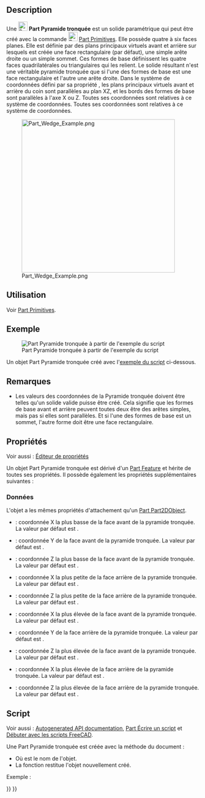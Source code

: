 <languages/>

{{Docnav/fr
|[[Part_Prism/fr|Prisme]]
|[[Part_Helix/fr|Hélice]]
|[[Part_Workbench/fr|Atelier Part]]
|IconL=Part_Prism.svg
|IconR=Part_Helix.svg
|IconC=Workbench_Part.svg
}}

{{GuiCommand/fr
|Name=Part Wedge
|Name/fr=Part Pyramide tronquée
|MenuLocation=Part → [[Part_Primitives/fr|Créer des primitives]] → Pyramide tronquée
|Workbenches=[[Part_Workbench/fr|Part]], [[OpenSCAD_Workbench/fr|OpenSCAD]]
|SeeAlso=[[Part_Primitives/fr|Part Primitives]]
}}

==Description==

Une [[Image:Part_Wedge.svg|24px]] '''Part Pyramide tronquée''' est un solide paramétrique qui peut être créé avec la commande [[Image:Part_Primitives.svg|24px]] [[Part_Primitives/fr|Part Primitives]]. Elle possède quatre à six faces planes. Elle est définie par des plans principaux virtuels avant et arrière sur lesquels est créée une face rectangulaire (par défaut), une simple arête droite ou un simple sommet. Ces formes de base définissent les quatre faces quadrilatérales ou triangulaires qui les relient. Le solide résultant n'est une véritable pyramide tronquée que si l'une des formes de base est une face rectangulaire et l'autre une arête droite. Dans le système de coordonnées défini par sa propriété {{PropertyData|Placement}}, les plans principaux virtuels avant et arrière du coin sont parallèles au plan XZ, et les bords des formes de base sont parallèles à l'axe X ou Z. Toutes ses coordonnées sont relatives à ce système de coordonnées. Toutes ses coordonnées sont relatives à ce système de coordonnées.

[[Image:Part_Wedge_Example.png|400px]]

<span id="Usage"></span>
==Utilisation==

Voir [[Part_Primitives/fr#Utilisation|Part Primitives]].

<span id="Example"></span>
== Exemple ==

[[Image:Part_Wedge_Scripting_Example.png|thumb|Part Pyramide tronquée à partir de l'exemple du script]]

Un objet Part Pyramide tronquée créé avec l'[[#Script|exemple du script]] ci-dessous.

<span id="Notes"></span>
== Remarques ==

* Les valeurs des coordonnées de la Pyramide tronquée doivent être telles qu'un solide valide puisse être créé. Cela signifie que les formes de base avant et arrière peuvent toutes deux être des arêtes simples, mais pas si elles sont parallèles. Et si l'une des formes de base est un sommet, l'autre forme doit être une face rectangulaire.

<span id="Properties"></span>
== Propriétés ==

Voir aussi : [[Property_editor/fr|Éditeur de propriétés]]

Un objet Part Pyramide tronquée est dérivé d'un [[Part_Feature/fr|Part Feature]] et hérite de toutes ses propriétés. Il possède également les propriétés supplémentaires suivantes :

<span id="Data"></span>
=== Données ===

{{TitleProperty|Attachment}}

L'objet a les mêmes propriétés d'attachement qu'un [[Part_Part2DObject/fr#Donn.C3.A9es|Part Part2DObject]].

{{TitleProperty|Wedge}}

* {{PropertyData|Xmin|Distance}} : coordonnée X la plus basse de la face avant de la pyramide tronquée. La valeur par défaut est {{Value|0mm}}.
* {{PropertyData|Ymin|Distance}} : coordonnée Y de la face avant de la pyramide tronquée. La valeur par défaut est {{Value|0mm}}.
* {{PropertyData|Zmin|Distance}} : coordonnée Z la plus basse de la face avant de la pyramide tronquée. La valeur par défaut est {{Value|0mm}}.
* {{PropertyData|X2min|Distance}} : coordonnée X la plus petite de la face arrière de la pyramide tronquée. La valeur par défaut est {{Value|2mm}}.
* {{PropertyData|Z2min|Distance}} : coordonnée Z la plus petite de la face arrière de la pyramide tronquée. La valeur par défaut est {{Value|2mm}}.
* {{PropertyData|Xmax|Distance}} : coordonnée X la plus élevée de la face avant de la pyramide tronquée. La valeur par défaut est {{Value|10mm}}.
* {{PropertyData|Ymax|Distance}} : coordonnée Y de la face arrière de la pyramide tronquée. La valeur par défaut est {{Value|10mm}}.
* {{PropertyData|Zmax|Distance}} : coordonnée Z la plus élevée de la face avant de la pyramide tronquée. La valeur par défaut est {{Value|10mm}}.
* {{PropertyData|X2max|Distance}} : coordonnée X la plus élevée de la face arrière de la pyramide tronquée. La valeur par défaut est {{Value|8mm}}.
* {{PropertyData|Z2max|Distance}} : coordonnée Z la plus élevée de la face arrière de la pyramide tronquée. La valeur par défaut est {{Value|8mm}}.

<span id="Scripting"></span>
==Script==

Voir aussi : [https://freecad.github.io/SourceDoc/ Autogenerated API documentation], [[Part_scripting/fr|Part Écrire un script]] et [[FreeCAD_Scripting_Basics/fr|Débuter avec les scripts FreeCAD]].

Une Part Pyramide tronquée est créée avec la méthode {{incode|addObject()}} du document :

{{Code|code=
wedge = FreeCAD.ActiveDocument.addObject("Part::Wedge", "myWedge")
}}

* Où {{Incode|"myWedge"}} est le nom de l'objet.
* La fonction restitue l'objet nouvellement créé.

Exemple :

{{Code|code=
import FreeCAD as App

doc = App.activeDocument()

wedge = doc.addObject("Part::Wedge", "myWedge")
wedge.Xmin = 1
wedge.Ymin = 2
wedge.Zmin = 3
wedge.X2min = 4
wedge.Z2min = 6
wedge.Xmax = 15
wedge.Ymax = 20
wedge.Zmax = 55
wedge.X2max = 10
wedge.Z2max = 12
wedge.Placement = App.Placement(App.Vector(1, 2, 3), App.Rotation(75, 60, 30))

doc.recompute()
}}


{{Docnav/fr
|[[Part_Prism/fr|Prisme]]
|[[Part_Helix/fr|Hélice]]
|[[Part_Workbench/fr|Atelier Part]]
|IconL=Part_Prism.svg
|IconR=Part_Helix.svg
|IconC=Workbench_Part.svg
}}

{{Part_Tools_navi{{#translation:}}}}
{{Userdocnavi{{#translation:}}}}